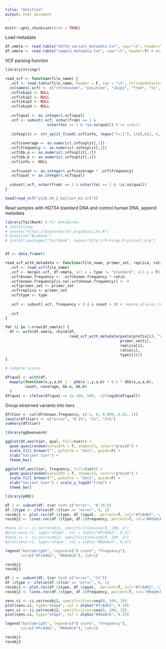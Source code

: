 ```yaml
---
title: "Untitled"
output: html_document
---
```


```r
knitr::opts_chunk$set(echo = TRUE)
```

Load metadata

```r
df.vmeta <- read.table("hd734_variant_metadata.txt", sep="\t", header=T) # variants observed in HD734 and covered by our primers
df.smeta <- read.table("sample_metadata.txt", sep="\t", header=T) # metadata for amplicon sequencing samples
```

VCF parsing function

```r
library(stringr)

read_vcf <- function(file_name) {
  .vcf <- read.table(file_name, header = F, sep = "\t", stringsAsFactors = F)
  colnames(.vcf) <- c("chromosome", "position",	"skip1", "from", "to", "qual", "skip2", "info", "skip3", "skip4")
  .vcf$skip1 <- NULL
  .vcf$skip2 <- NULL
  .vcf$skip3 <- NULL
  .vcf$skip4 <- NULL
  
  .vcf$qual <- as.integer(.vcf$qual)
  .vcf <- subset(.vcf, nchar(from) == 1 &
                   nchar(to) == 1 & !is.na(qual)) # no indels
  
  .infosplit <- str_split_fixed(.vcf$info, regex("[=;]"), 14)[,c(2, 4, 12, 14)]
  
  .vcf$coverage <- as.numeric(.infosplit[,1])
  .vcf$frequency <- as.numeric(.infosplit[,2])
  .vcf$bb.a <- as.numeric(.infosplit[,3])
  .vcf$bb.b <- as.numeric(.infosplit[,4])
  .vcf$info <- NULL
  
  .vcf$count <- as.integer(.vcf$coverage * .vcf$frequency)
  .vcf$qual <- as.integer(.vcf$qual)
  
  subset(.vcf, nchar(from) == 1 & nchar(to) == 1 & !is.na(qual))
}

head(read_vcf("p126.h4_2_ballast_m1.vcf"))
```

Read samples with HD734 standard DNA and control human DNA, append metadata

```r
library(TailRank) # For betabinom. 
# installing:
# source("https://bioconductor.org/biocLite.R")
# biocLite("Biobase")
# install.packages("TailRank", repos="http://R-Forge.R-project.org")


df <- data.frame()

read_vcf_with_metadata <- function(file_name, primer_set, replica, ratio, type) {
  .vcf <- read_vcf(file_name)
  .vcf <- merge(.vcf, df.vmeta, all.x = type != "standard", all.y = F)
  .vcf$known.frequency <- .vcf$known.frequency * ratio
  .vcf$known.frequency[is.na(.vcf$known.frequency)] <- 0
  .vcf$primer_set <- primer_set
  .vcf$replica <- primer_set
  .vcf$type <- type
  
  .vcf <- subset(.vcf, frequency < 0.4 & count > 0) # remove alleles in control
  
  .vcf
}

for (i in 1:nrow(df.smeta)) {
  df <- with(df.smeta, rbind(df, 
                             read_vcf_with_metadata(paste(prefix[i], "vcf", sep="."), 
                                                    primer_set[i],
                                                    replica[i],
                                                    ratio[i],
                                                    type[i])))
}

# Compute scores

df$qual <- with(df, 
  mapply(function(x,y,a,b) 1 - pbb(x-1,y,a,b) + 0.5 * dbb(x,y,a,b),
         count, coverage, bb.a, bb.b)
  )
df$qual <- ifelse(df$qual <= 1e-100, 999, -10*log10(df$qual))
```

Group observed variants into tiers

```r
df$tier <- cut(df$known.frequency, c(-1, 0, 0.009, 0.02, 1))
levels(df$tier) <- c("error", "0.1%", "1%", "5+%")
summary(df$tier)
```

```r
library(ggbeeswarm)

ggplot(df,aes(tier, qual, fill=tier)) + 
  geom_quasirandom(varwidth = T, shape=21, color="grey10") +
  scale_fill_brewer("", palette = "Set1", guide=F) +
  xlab("Variant tier") + 
  theme_bw()

ggplot(df,aes(tier, frequency, fill=tier)) + 
  geom_quasirandom(varwidth = T, shape=21, color="grey10") +
  scale_fill_brewer("", palette = "Set1", guide=F) +
  xlab("Variant tier") + scale_y_log10("Freq") +
  theme_bw()
```

```r
library(pROC)

df.1 <- subset(df, tier %in% c("error", "0.1%"))
df.1$type <- ifelse(df.1$tier == "error", 0, 1)
rocobj1 <- plot.roc(df.1$type, df.1$qual,  percent=T, col="#fc8d62", ci=T)
rocobj2 <- lines.roc(df.1$type, df.1$frequency, percent=T, col="#8da0cb", ci=T)

#sens.ci <- ci.se(rocobj1, specificities=seq(0, 100, 2))
#plot(sens.ci, type="shape", col = alpha("#fc8d62", 0.5))
#sens.ci <- ci.se(rocobj2, specificities=seq(0, 100, 2))
#plot(sens.ci, type="shape", col = alpha("#8da0cb", 0.5))

legend("bottomright", legend=c("Q score", "Frequency"), 
       col=c("#fc8d62", "#8da0cb"), lwd=2)

rocobj1
rocobj2
```

```r
df.1 <- subset(df, tier %in% c("error", "1%"))
df.1$type <- ifelse(df.1$tier == "error", 0, 1)
rocobj1 <- plot.roc(df.1$type, df.1$qual,  percent=T, col="#fc8d62", ci=T)
rocobj2 <- lines.roc(df.1$type, df.1$frequency, percent=T, col="#8da0cb", ci=T)

sens.ci <- ci.se(rocobj1, specificities=seq(0, 100, 2))
plot(sens.ci, type="shape", col = alpha("#fc8d62", 0.5))
sens.ci <- ci.se(rocobj2, specificities=seq(0, 100, 2))
plot(sens.ci, type="shape", col = alpha("#8da0cb", 0.5))

legend("bottomright", legend=c("Q score", "Frequency"), 
       col=c("#fc8d62", "#8da0cb"), lwd=2)

rocobj1
rocobj2
```

